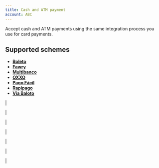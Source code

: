 ```yaml
---
title: Cash and ATM payment
account: ABC
---
```



Accept cash and ATM payments using the same integration process you use for card payments.

Supported schemes
-----------------

*   [**Boleto**](#tabs-2e1d6f12-003b-4d7f-b285-35a7b03b003a-1)
*   [**Fawry**](#tabs-2e1d6f12-003b-4d7f-b285-35a7b03b003a-2)
*   [**Multibanco**](#tabs-2e1d6f12-003b-4d7f-b285-35a7b03b003a-3)
*   [**OXXO**](#tabs-2e1d6f12-003b-4d7f-b285-35a7b03b003a-4)
*   [**Pago Fácil**](#tabs-2e1d6f12-003b-4d7f-b285-35a7b03b003a-5)
*   [**Rapipago**](#tabs-2e1d6f12-003b-4d7f-b285-35a7b03b003a-6)
*   [**Via Baloto**](#tabs-2e1d6f12-003b-4d7f-b285-35a7b03b003a-7)

|

|

|

|

|

|

|




